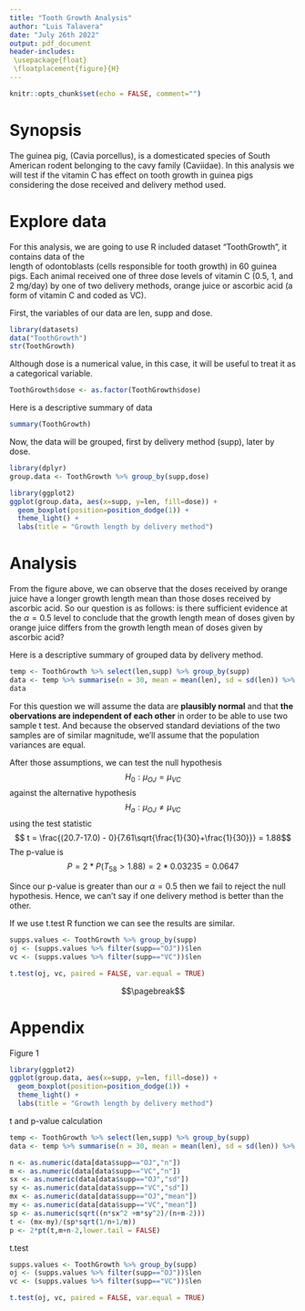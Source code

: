 ---
title: "Tooth Growth Analysis"
author: "Luis Talavera"
date: "July 26th 2022"
output: pdf_document
header-includes:
 \usepackage{float}
 \floatplacement{figure}{H}
---

```{r setup, include=FALSE}
knitr::opts_chunk$set(echo = FALSE, comment="")
```

# Synopsis
The guinea pig, (Cavia porcellus), is a domesticated species of South American rodent belonging to the 
cavy family (Caviidae). In this analysis we will test if the vitamin C has effect on tooth growth in 
guinea pigs considering the dose received and delivery method used.

# Explore data
For this analysis, we are going to use R included dataset "ToothGrowth", it contains data of the  
length of odontoblasts (cells responsible for tooth growth) in 60 guinea pigs. Each animal received one
of three dose levels of vitamin C (0.5, 1, and 2 mg/day) by one of two delivery methods, orange juice 
or ascorbic acid (a form of vitamin C and coded as VC). 

First, the variables of our data are len, supp and dose.
```{r}
library(datasets)
data("ToothGrowth")
str(ToothGrowth)
```

Although dose is a numerical value, in this case, it will be useful to treat it as a categorical 
variable.

```{r, echo=TRUE}
ToothGrowth$dose <- as.factor(ToothGrowth$dose)
```

Here is a descriptive summary of data

```{r}
summary(ToothGrowth)
```

Now, the data will be grouped, first by delivery method (supp), later by dose.
```{r,message=FALSE,echo=TRUE}
library(dplyr)
group.data <- ToothGrowth %>% group_by(supp,dose)
```


```{r,message=FALSE, fig.width=5, fig.height=3, fig.cap="Boxplots of lengths divided by dose and grouped by delivery method",fig.pos="H"}
library(ggplot2)
ggplot(group.data, aes(x=supp, y=len, fill=dose)) + 
  geom_boxplot(position=position_dodge(1)) +
  theme_light() +
  labs(title = "Growth length by delivery method")
```

# Analysis
From the figure above, we can observe that the doses received by orange juice have a longer growth length mean than those doses received by ascorbic acid. So our question is as follows: is there sufficient evidence at the $\alpha = 0.5$ level to conclude that the growth length mean of doses given by orange juice differs from the growth length mean of doses given by ascorbic acid?

Here is a descriptive summary of grouped data by delivery method.

```{r}
temp <- ToothGrowth %>% select(len,supp) %>% group_by(supp)
data <- temp %>% summarise(n = 30, mean = mean(len), sd = sd(len)) %>% distinct()
data
```

For this question we will assume the data are **plausibly normal** and that **the obervations are independent of each other** in order to be able to use two sample t test. And because the observed standard deviations of the two samples are of similar magnitude, we'll assume that the population variances are equal.

After those assumptions, we can test the null hypothesis
$$H_0: \mu_{OJ} = \mu_{VC}$$
against the alternative hypothesis
$$H_a: \mu_{OJ} \neq \mu_{VC}$$
using the test statistic
$$ t = \frac{(20.7-17.0) - 0}{7.61\sqrt{\frac{1}{30}+\frac{1}{30}}} = 1.88$$
The p-value is 
$$P = 2 * P(T_58 > 1.88) = 2*0.03235 = 0.0647 $$

Since our p-value is greater than our $\alpha = 0.5$ then we fail to reject the null hypothesis. Hence, we can't say if one delivery method is better than the other.

If we use t.test R function we can see the results are similar.

```{r}
supps.values <- ToothGrowth %>% group_by(supp)
oj <- (supps.values %>% filter(supp=="OJ"))$len
vc <- (supps.values %>% filter(supp=="VC"))$len

t.test(oj, vc, paired = FALSE, var.equal = TRUE)
```



$$\pagebreak$$

# Appendix

Figure 1
```{r,message=FALSE,fig.show="hide", echo = TRUE}
library(ggplot2)
ggplot(group.data, aes(x=supp, y=len, fill=dose)) + 
  geom_boxplot(position=position_dodge(1)) +
  theme_light() +
  labs(title = "Growth length by delivery method")
```

t and p-value calculation 
```{r, echo = TRUE}
temp <- ToothGrowth %>% select(len,supp) %>% group_by(supp)
data <- temp %>% summarise(n = 30, mean = mean(len), sd = sd(len)) %>% distinct()

n <- as.numeric(data[data$supp=="OJ","n"])
m <- as.numeric(data[data$supp=="VC","n"])
sx <- as.numeric(data[data$supp=="OJ","sd"])
sy <- as.numeric(data[data$supp=="VC","sd"])
mx <- as.numeric(data[data$supp=="OJ","mean"])
my <- as.numeric(data[data$supp=="VC","mean"])
sp <- as.numeric(sqrt((n*sx^2 +m*sy^2)/(n+m-2)))
t <- (mx-my)/(sp*sqrt(1/n+1/m))
p <- 2*pt(t,m+n-2,lower.tail = FALSE)
```

t.test 
```{r, echo=TRUE, results="hide"}
supps.values <- ToothGrowth %>% group_by(supp)
oj <- (supps.values %>% filter(supp=="OJ"))$len
vc <- (supps.values %>% filter(supp=="VC"))$len

t.test(oj, vc, paired = FALSE, var.equal = TRUE)
```

